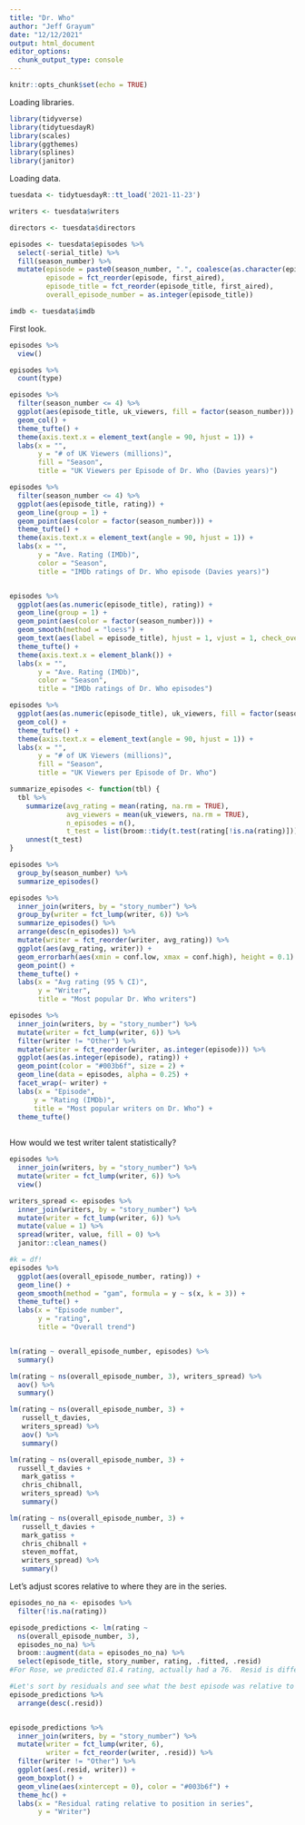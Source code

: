 ```yaml
---
title: "Dr. Who"
author: "Jeff Grayum"
date: "12/12/2021"
output: html_document
editor_options: 
  chunk_output_type: console
---
```


```r
knitr::opts_chunk$set(echo = TRUE)
```

Loading libraries.
```r
library(tidyverse)
library(tidytuesdayR)
library(scales)
library(ggthemes)
library(splines)
library(janitor)
```

Loading data.
```r
tuesdata <- tidytuesdayR::tt_load('2021-11-23')

writers <- tuesdata$writers

directors <- tuesdata$directors

episodes <- tuesdata$episodes %>%
  select(-serial_title) %>%
  fill(season_number) %>%
  mutate(episode = paste0(season_number, ".", coalesce(as.character(episode_number, "X")), " ", episode_title),
         episode = fct_reorder(episode, first_aired),
         episode_title = fct_reorder(episode_title, first_aired),
         overall_episode_number = as.integer(episode_title))

imdb <- tuesdata$imdb
```

First look.
```r
episodes %>%
  view()

episodes %>%
  count(type)

episodes %>%
  filter(season_number <= 4) %>%
  ggplot(aes(episode_title, uk_viewers, fill = factor(season_number))) +
  geom_col() +
  theme_tufte() +
  theme(axis.text.x = element_text(angle = 90, hjust = 1)) +
  labs(x = "",
       y = "# of UK Viewers (millions)",
       fill = "Season",
       title = "UK Viewers per Episode of Dr. Who (Davies years)")

episodes %>%
  filter(season_number <= 4) %>%
  ggplot(aes(episode_title, rating)) +
  geom_line(group = 1) +
  geom_point(aes(color = factor(season_number))) +
  theme_tufte() +
  theme(axis.text.x = element_text(angle = 90, hjust = 1)) +
  labs(x = "",
       y = "Ave. Rating (IMDb)",
       color = "Season",
       title = "IMDb ratings of Dr. Who episode (Davies years)")


episodes %>%
  ggplot(aes(as.numeric(episode_title), rating)) +
  geom_line(group = 1) +
  geom_point(aes(color = factor(season_number))) +
  geom_smooth(method = "loess") +
  geom_text(aes(label = episode_title), hjust = 1, vjust = 1, check_overlap = TRUE) +
  theme_tufte() +
  theme(axis.text.x = element_blank()) +
  labs(x = "",
       y = "Ave. Rating (IMDb)",
       color = "Season",
       title = "IMDb ratings of Dr. Who episodes")

episodes %>%
  ggplot(aes(as.numeric(episode_title), uk_viewers, fill = factor(season_number))) +
  geom_col() +
  theme_tufte() +
  theme(axis.text.x = element_text(angle = 90, hjust = 1)) +
  labs(x = "",
       y = "# of UK Viewers (millions)",
       fill = "Season",
       title = "UK Viewers per Episode of Dr. Who")
```

```r
summarize_episodes <- function(tbl) {
  tbl %>%
    summarize(avg_rating = mean(rating, na.rm = TRUE),
              avg_viewers = mean(uk_viewers, na.rm = TRUE),
              n_episodes = n(),
              t_test = list(broom::tidy(t.test(rating[!is.na(rating)])))) %>%
    unnest(t_test)
}

episodes %>%
  group_by(season_number) %>%
  summarize_episodes()
```


```r
episodes %>%
  inner_join(writers, by = "story_number") %>%
  group_by(writer = fct_lump(writer, 6)) %>%
  summarize_episodes() %>%
  arrange(desc(n_episodes)) %>%
  mutate(writer = fct_reorder(writer, avg_rating)) %>%
  ggplot(aes(avg_rating, writer)) +
  geom_errorbarh(aes(xmin = conf.low, xmax = conf.high), height = 0.1) + 
  geom_point() +
  theme_tufte() +
  labs(x = "Avg rating (95 % CI)",
       y = "Writer",
       title = "Most popular Dr. Who writers")
```


```r
episodes %>%
  inner_join(writers, by = "story_number") %>%
  mutate(writer = fct_lump(writer, 6)) %>%
  filter(writer != "Other") %>%
  mutate(writer = fct_reorder(writer, as.integer(episode))) %>%
  ggplot(aes(as.integer(episode), rating)) +
  geom_point(color = "#003b6f", size = 2) +
  geom_line(data = episodes, alpha = 0.25) +
  facet_wrap(~ writer) +
  labs(x = "Episode",
      y = "Rating (IMDb)",
      title = "Most popular writers on Dr. Who") +
  theme_tufte()
 
```

How would we test writer talent statistically?
```r
episodes %>%
  inner_join(writers, by = "story_number") %>%
  mutate(writer = fct_lump(writer, 6)) %>%
  view()

writers_spread <- episodes %>%
  inner_join(writers, by = "story_number") %>%
  mutate(writer = fct_lump(writer, 6)) %>%
  mutate(value = 1) %>%
  spread(writer, value, fill = 0) %>%
  janitor::clean_names()
```

```r
#k = df!
episodes %>%
  ggplot(aes(overall_episode_number, rating)) +
  geom_line() +
  geom_smooth(method = "gam", formula = y ~ s(x, k = 3)) +
  theme_tufte() +
  labs(x = "Episode number",
       y = "rating",
       title = "Overall trend")


lm(rating ~ overall_episode_number, episodes) %>%
  summary()

lm(rating ~ ns(overall_episode_number, 3), writers_spread) %>%
  aov() %>%
  summary()

lm(rating ~ ns(overall_episode_number, 3) +
   russell_t_davies,
   writers_spread) %>%
   aov() %>%
   summary()

lm(rating ~ ns(overall_episode_number, 3) +
  russell_t_davies +
   mark_gatiss +
   chris_chibnall,
   writers_spread) %>%
   summary()

lm(rating ~ ns(overall_episode_number, 3) +
   russell_t_davies +
   mark_gatiss +
   chris_chibnall +
   steven_moffat,
   writers_spread) %>%
   summary() 
```

Let's adjust scores relative to where they are in the series.
```r
episodes_no_na <- episodes %>%
  filter(!is.na(rating))

episode_predictions <- lm(rating ~ 
  ns(overall_episode_number, 3), 
  episodes_no_na) %>%
  broom::augment(data = episodes_no_na) %>%
  select(episode_title, story_number, rating, .fitted, .resid)
#For Rose, we predicted 81.4 rating, actually had a 76.  Resid is difference between predicted score (based on time), and actual score.  

#Let's sort by residuals and see what the best episode was relative to its time.
episode_predictions %>%
  arrange(desc(.resid))


episode_predictions %>%
  inner_join(writers, by = "story_number") %>%
  mutate(writer = fct_lump(writer, 6),
         writer = fct_reorder(writer, .resid)) %>%
  filter(writer != "Other") %>%
  ggplot(aes(.resid, writer)) +
  geom_boxplot() +
  geom_vline(aes(xintercept = 0), color = "#003b6f") +
  theme_hc() +
  labs(x = "Residual rating relative to position in series",
       y = "Writer") 
```

